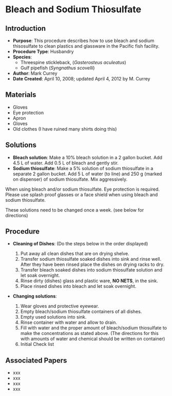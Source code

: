 # Bleach and Sodium Thiosulfate {#sec-husbandry-plastic_glassware_cleaning}

## Introduction

-   **Purpose**: This procedure describes how to use bleach and sodium thisosulfate to clean plastics and glassware in the Pacific fish facility.
-   **Procedure Type**: Husbandry
-   **Species**:
    -   Threespine stickleback, (*Gasterosteus aculeatus*)
    -   Gulf pipefish (*Syngnathus scovelli*)
-   **Author**: Mark Currey
-   **Date Created**: April 10, 2008; updated April 4, 2012 by M. Currey

## Materials

-   Gloves
-   Eye protection
-   Apron
-   Gloves
-   Old clothes (I have ruined many shirts doing this)

## Solutions

-   **Bleach solution**: Make a 10% bleach solution in a 2 gallon bucket. Add 4.5 L of water. Add 0.5 L of bleach and gently stir.
-   **Sodium thiosulfate**: Make a 5% solution of sodium thiosulfate in a separate 2 gallon bucket. Add 5 L of water (to line) and 250 g (marked on dispenser) of sodium thiosulfate. Mix aggressively.

::: {.callout-caution title="Chemical Hygiene"}
When using bleach and/or sodium thiosulfate. Eye protection is required. Please use splash proof glasses or a face shield when using bleach and sodium thiosulfate.
:::

::: {.callout-warning title="NOTES"}
These solutions need to be changed once a week. (see below for directions)
:::

## Procedure

-   **Cleaning of Dishes**: (Do the steps below in the order displayed)

    1.  Put away all clean dishes that are on drying shelve.
    2.  Transfer sodium thiosulfate soaked dishes into sink and rinse well. After they have been rinsed place the dishes on drying racks to dry.
    3.  Transfer bleach soaked dishes into sodium thiosulfate solution and let soak overnight.
    4.  Rinse dirty (dishes) glass and plastic ware, **NO NETS**, in the sink.
    5.  Place rinsed dishes into bleach and let soak overnight.

-   **Changing solutions**:

    1.  Wear gloves and protective eyewear.
    2.  Empty bleach/sodium thiosulfate containers of all dishes.
    3.  Empty used solutions into sink.
    4.  Rinse container with water and allow to drain.
    5.  Fill with water and the proper amount of bleach/sodium thiosulfate to make the concentrations as stated above. (The directions for this with amounts of water and chemical should be written on container)
    6.  Initial Check list

## Associated Papers

-   xxx
-   xxx
-   xxx
-   xxx
